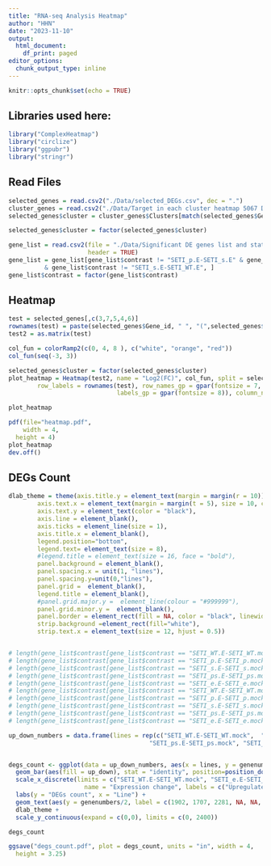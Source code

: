 ```yaml
---
title: "RNA-seq Analysis Heatmap"
author: "HHN"
date: "2023-11-10"
output:
  html_document:
    df_print: paged
editor_options:
  chunk_output_type: inline
---
```


```r
knitr::opts_chunk$set(echo = TRUE)
```

## Libraries used here:

```r
library("ComplexHeatmap")
library("circlize")
library("ggpubr")
library("stringr")
```


## Read Files

```r
selected_genes = read.csv2("./Data/selected_DEGs.csv", dec = ".")
cluster_genes = read.csv2("./Data/Target in each cluster heatmap 5067 DE genes.csv", dec = ".", sep = ",") 
selected_genes$cluster = cluster_genes$Clusters[match(selected_genes$Gene_id, cluster_genes$Targets)]

selected_genes$cluster = factor(selected_genes$cluster)

gene_list = read.csv2(file = "./Data/Significant DE genes list and statistics.csv", sep = ",", dec = ".",
                      header = TRUE)
gene_list = gene_list[gene_list$contrast != "SETI_p.E-SETI_s.E" & gene_list$contrast != "SETI_p.E-SETI_WT.E"
          & gene_list$contrast != "SETI_s.E-SETI_WT.E", ]
gene_list$contrast = factor(gene_list$contrast)
```

## Heatmap

```r
test = selected_genes[,c(3,7,5,4,6)]
rownames(test) = paste(selected_genes$Gene_id, " ", "(",selected_genes$Gene,")", sep = "")
test2 = as.matrix(test)

col_fun = colorRamp2(c(0, 4, 8 ), c("white", "orange", "red"))
col_fun(seq(-3, 3))

selected_genes$cluster = factor(selected_genes$cluster)
plot_heatmap = Heatmap(test2, name = "Log2(FC)", col_fun, split = selected_genes$cluster, rect_gp = gpar(col = "black"), row_gap = unit(1.5, "mm"), show_parent_dend_line = FALSE, width = unit(2, "cm"), row_order = order(as.numeric(gsub("row", "", rownames(test)))),
        row_labels = rownames(test), row_names_gp = gpar(fontsize = 7, fontface = "italic"), show_column_names = TRUE, column_names_gp = gpar(fontsize = 7), heatmap_legend_param = list(title_gp = gpar(fontsize = 9),  # Title font size
                              labels_gp = gpar(fontsize = 8)), column_names_rot = -45, column_order = c("SETI", "eds1", "pad4", "sag101", "pad4sag101"), column_labels = c(expression("SETI_wt"), expression("SETI_" * italic("eds1")), expression("SETI_" * italic("pad4")), expression("SETI_" * italic("sag101")), expression("SETI_" * italic("pad4 sag101"))))

plot_heatmap 
```

```r
pdf(file="heatmap.pdf",
    width = 4,
  height = 4)
plot_heatmap
dev.off()
```

##  DEGs Count

```r
dlab_theme = theme(axis.title.y = element_text(margin = margin(r = 10)), text = element_text(size=10), axis.text = element_text(size=10),
        axis.text.x = element_text(margin = margin(t = 5), size = 10, colour = "black", angle = 20, hjust=1),
        axis.text.y = element_text(color = "black"),
        axis.line = element_blank(),
        axis.ticks = element_line(size = 1),
        axis.title.x = element_blank(),
        legend.position="bottom", 
        legend.text= element_text(size = 8),
        #legend.title = element_text(size = 16, face = "bold"),
        panel.background = element_blank(),
        panel.spacing.x = unit(1, "lines"),
        panel.spacing.y=unit(0,"lines"),
        panel.grid =  element_blank(),
        legend.title = element_blank(),
        #panel.grid.major.y =  element_line(colour = "#999999"),
        panel.grid.minor.y =  element_blank(),
        panel.border = element_rect(fill = NA, color = "black", linewidth = 1),
        strip.background =element_rect(fill="white"),
        strip.text.x = element_text(size = 12, hjust = 0.5))


# length(gene_list$contrast[gene_list$contrast == "SETI_WT.E-SETI_WT.mock" & gene_list$up.down == "up-regulated"])
# length(gene_list$contrast[gene_list$contrast == "SETI_p.E-SETI_p.mock" & gene_list$up.down == "up-regulated"])
# length(gene_list$contrast[gene_list$contrast == "SETI_s.E-SETI_s.mock" & gene_list$up.down == "up-regulated"])
# length(gene_list$contrast[gene_list$contrast == "SETI_ps.E-SETI_ps.mock" & gene_list$up.down == "up-regulated"])
# length(gene_list$contrast[gene_list$contrast == "SETI_e.E-SETI_e.mock" & gene_list$up.down == "up-regulated"])
# length(gene_list$contrast[gene_list$contrast == "SETI_WT.E-SETI_WT.mock" & gene_list$up.down == "down-regulated"])
# length(gene_list$contrast[gene_list$contrast == "SETI_p.E-SETI_p.mock" & gene_list$up.down == "down-regulated"])
# length(gene_list$contrast[gene_list$contrast == "SETI_s.E-SETI_s.mock" & gene_list$up.down == "down-regulated"])
# length(gene_list$contrast[gene_list$contrast == "SETI_ps.E-SETI_ps.mock" & gene_list$up.down == "down-regulated"])
# length(gene_list$contrast[gene_list$contrast == "SETI_e.E-SETI_e.mock" & gene_list$up.down == "down-regulated"])

up_down_numbers = data.frame(lines = rep(c("SETI_WT.E-SETI_WT.mock",  "SETI_p.E-SETI_p.mock", "SETI_s.E-SETI_s.mock",
                                       "SETI_ps.E-SETI_ps.mock", "SETI_e.E-SETI_e.mock"), 2), up_down = factor(rep(c("upregulated", "downregulated"), each = 5), levels = c("upregulated", "downregulated")), genenumbers = c(1902, 1707, 2281, 0, 0, 1044, 462, 1942, 0, 0))


degs_count <- ggplot(data = up_down_numbers, aes(x = lines, y = genenumbers))+
  geom_bar(aes(fill = up_down), stat = "identity", position=position_dodge(), alpha = 0.75) +
  scale_x_discrete(limits = c("SETI_WT.E-SETI_WT.mock", "SETI_e.E-SETI_e.mock", "SETI_ps.E-SETI_ps.mock", "SETI_p.E-SETI_p.mock", "SETI_s.E-SETI_s.mock"), labels=c(expression("SETI wt"), expression("SETI" ~ italic("eds1")), expression("SETI" ~ italic("pad4 sag101")), expression("SETI" ~ italic("pad4")), expression("SETI" ~ italic("sag101")))) + scale_fill_manual(values = c("#F93D3D", "#0072B2"),
                     name = "Expression change", labels = c("Upregulated DEGs", "Downregulated DEGs"))  +
  labs(y = "DEGs count", x = "Line") +
  geom_text(aes(y = genenumbers/2, label = c(1902, 1707, 2281, NA, NA, 1044, 462, 1942, NA, NA), group = up_down),  position=position_dodge(0.9), size = 2) +
  dlab_theme +
  scale_y_continuous(expand = c(0,0), limits = c(0, 2400)) 

degs_count 
```

```r
ggsave("degs_count.pdf", plot = degs_count, units = "in", width = 4,
  height = 3.25)
```
